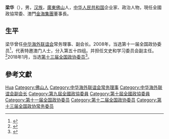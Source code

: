 {{other uses|梁華}}
'''梁华'''（{{bd|1952年||}}），男，[[汉族|汉族]]，[[廣東|廣東]][[佛山|佛山]]人，[[中华人民共和国|中华人民共和国]]企业家、政治人物，現任全國政協常委、澳門[[金海集團|金海集團]]董事長。

== 生平 ==
梁华曾任[[中华海外联谊会|中华海外联谊会]]常务理事、副会长。2008年，当选第十一届全国政协委员<ref>{{cite news|title=第十一届全国政协委员名单|url=http://www.indaa.com.cn/zt/2009qglh/zxzs/200903/t20090303_127573.html|accessdate=2013-04-09|newspaper=新华社北京1月25日电 中国人民政治协商会议第十一届全国委员会委员名单(共2237人，2008年1月25日政协第十届全国委员会常务委员会第二十次会议通过)|date=2008年1月25日|deadurl=yes|archiveurl=https://web.archive.org/web/20130928014403/http://www.indaa.com.cn/zt/2009qglh/zxzs/200903/t20090303_127573.html|archivedate=2013年9月28日}}</ref>，代表特邀澳门人士，分入第五十四组。并担任文史和学习委员会副主任。<ref>{{cite news|title=全国政协信息-梁华|url=http://www.cppcc.gov.cn/CMS/wylibary/showJcwyxtInfoWylibary.action?tabJcwyxt.guid=11W0020130&wytype=wjwy|accessdate=2013-04-11|newspaper=全国政协委员会|archive-date=2018-01-27|archive-url=https://web.archive.org/web/20180127004429/http://www.cppcc.gov.cn/CMS/wylibary/showJcwyxtInfoWylibary.action?tabJcwyxt.guid=11W0020130&wytype=wjwy|dead-url=no}}</ref>2018年1月，当选[[中国人民政治协商会议第十三届全国委员会委员名单|第十三届全国政协委员]]<ref>{{Cite web|url=http://sports.163.com/18/0126/06/D92BRKK400051C89.html|title=中国人民政治协商会议第十三届全国委员会委员名单|accessdate=2018-01-26|last=|work=网易|archive-url=https://web.archive.org/web/20180127143232/http://sports.163.com/18/0126/06/D92BRKK400051C89.html|archive-date=2018-01-27|dead-url=yes}}</ref>。

== 參考文獻 ==
{{reflist}}

{{china-bio-stub}}
{{Navboxes 
| title  = 梁华在[[中华海外联谊会|中华海外联谊会]]的职务
| list1  =
{{中华海外联谊会第二届理事会}}
{{中华海外联谊会第三届理事会}}
{{中华海外联谊会第四届理事会}}
{{中华海外联谊会第五届理事会}}
}}

{{Authority control}}
{{DEFAULTSORT:Liang梁}}
[[Category:梁姓|Hua]]
[[Category:佛山人|Category:佛山人]]
[[Category:中华海外联谊会常务理事|Category:中华海外联谊会常务理事]]
[[Category:中华海外联谊会副会长|Category:中华海外联谊会副会长]]
[[Category:第九屆全國政協委員|Category:第九屆全國政協委員]]
[[Category:第十屆全國政協委員|Category:第十屆全國政協委員]]
[[Category:第十一届全国政协委员|Category:第十一届全国政协委员]]
[[Category:第十二届全国政协委员|Category:第十二届全国政协委员]]
[[Category:第十三届全国政协常务委员|Category:第十三届全国政协常务委员]]